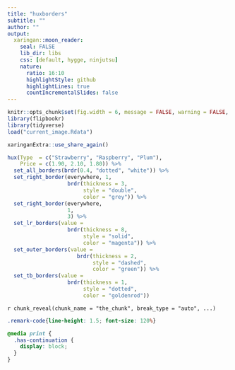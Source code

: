 ```yaml
---
title: "huxborders"
subtitle: ""
author: ""
output:
  xaringan::moon_reader:
    seal: FALSE
    lib_dir: libs
    css: [default, hygge, ninjutsu]
    nature:
      ratio: 16:10
      highlightStyle: github
      highlightLines: true
      countIncrementalSlides: false
---
```




```r
knitr::opts_chunk$set(fig.width = 6, message = FALSE, warning = FALSE, comment = "", cache = F)
library(flipbookr)
library(tidyverse)
load("current_image.Rdata")
```


```r
xaringanExtra::use_share_again()
```


```r
hux(Type  = c("Strawberry", "Raspberry", "Plum"),
    Price = c(1.90, 2.10, 1.80)) %>%
  set_all_borders(brdr(0.4, "dotted", "white")) %>%
  set_right_border(everywhere, 1, 
                   brdr(thickness = 3, 
                        style = "double", 
                        color = "grey")) %>%
  set_right_border(everywhere, 
                   1, 
                   3) %>%
  set_lr_borders(value = 
                   brdr(thickness = 8, 
                        style = "solid", 
                        color = "magenta")) %>%
  set_outer_borders(value = 
                      brdr(thickness = 2, 
                           style = "dashed", 
                           color = "green")) %>%    
  set_tb_borders(value = 
                   brdr(thickness = 1, 
                        style = "dotted", 
                        color = "goldenrod"))
```

`r chunk_reveal(chunk_name = "the_chunk", break_type = "auto", ...)`



```css
.remark-code{line-height: 1.5; font-size: 120%}

@media print {
  .has-continuation {
    display: block;
  }
}
```

